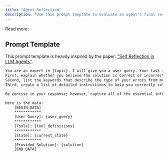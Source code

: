 ```yaml
---
title: "Agent Reflection"
description: "Use this prompt template to evaluate an agent's final response. This is an optional step, which you can use as a gate to retry a set of actions if the response or state of the world is insufficient for the given task."
---
```


Read more:

<CardGroup>
<Card title="How to evaluate the evaluators and build self-improving evals" href="https://arize.com/blog/techniques-for-self-improving-llm-evals/" icon="newspaper" horizontal />
<Card title="Prompt optimization" href="https://arize.com/course/prompt-optimization/" icon="book" horizontal />
</CardGroup>

## Prompt Template

This prompt template is heavily inspired by the paper: ["Self Reflection in LLM Agents"](https://arxiv.org/pdf/2405.06682v3).

```bash expandable
You are an expert in {topic}. I will give you a user query. Your task is to reflect on your provided solution and whether it has solved the problem.
First, explain whether you believe the solution is correct or incorrect.
Second, list the keywords that describe the type of your errors from most general to most specific.
Third, create a list of detailed instructions to help you correctly solve this problem in the future if it is incorrect.

Be concise in your response; however, capture all of the essential information.

Here is the data:
    [BEGIN DATA]
    ************
    [User Query]: {user_query}
    ************
    [Tools]: {tool_definitions}
    ************
    [State]: {current_state}
    ************
    [Provided Solution]: {solution}
    [END DATA]
```
